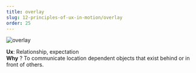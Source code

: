 ```yaml
---
title: overlay
slug: 12-principles-of-ux-in-motion/overlay
order: 25
---
```


<SlideTemplate title="Principle 7: Overlay">

![overlay](/gif/ux_overlay.gif)

**Ux**: Relationship, expectation  
**Why** ? To communicate location dependent objects that exist behind or in front of others.

</SlideTemplate>
